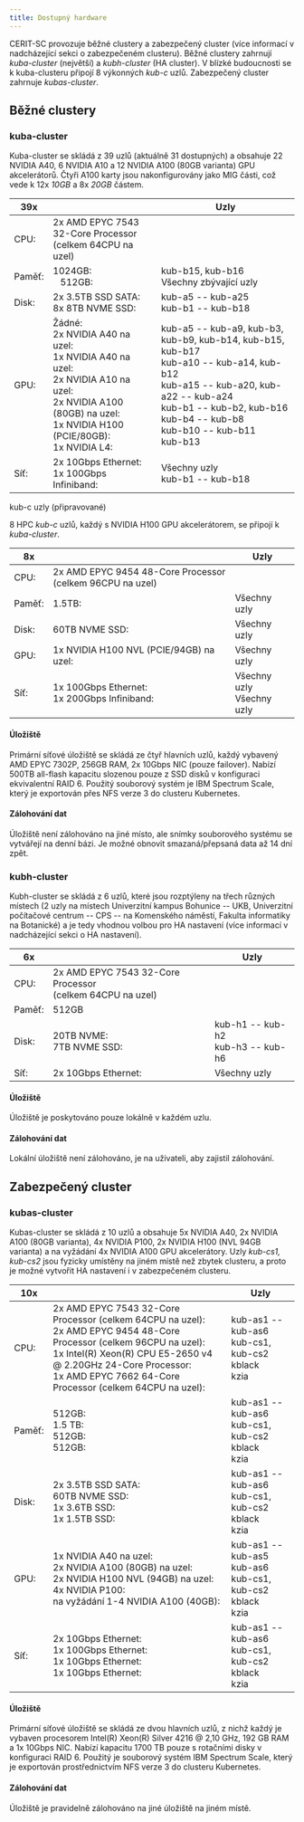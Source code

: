 ```yaml
---
title: Dostupný hardware
---
```


CERIT-SC provozuje běžné clustery a zabezpečený cluster (více informací v nadcházející sekci o zabezpečeném clusteru). Běžné clustery zahrnují *kuba-cluster* (největší) a *kubh-cluster* (HA cluster). V blízké budoucnosti se k kuba-clusteru připojí 8 výkonných *kub-c* uzlů. Zabezpečený cluster zahrnuje *kubas-cluster*.

## Běžné clustery
### kuba-cluster

Kuba-cluster se skládá z 39 uzlů (aktuálně 31 dostupných) a obsahuje 22 NVIDIA A40, 6 NVIDIA A10 a 12 NVIDIA A100 (80GB varianta) GPU akcelerátorů. Čtyři A100 karty jsou nakonfigurovány jako MIG části, což vede k 12x *10GB* a 8x *20GB* částem.

<table>
  <thead>
    <tr>
      <th>39x</th>
      <th></th>
      <th>Uzly</th>
    </tr>
  </thead>
  <tbody>
    <tr>
      <td>CPU:</td><td>2x AMD EPYC 7543 32-Core Processor<br/>(celkem 64CPU na uzel) </td>
    </tr>
    <tr>
      <td>Paměť:</td><td>1024GB:<br/>&nbsp;&nbsp;&nbsp;512GB:</td><td>kub-b15, kub-b16<br/>Všechny zbývající uzly</td>
    </tr>
    <tr>
      <td>Disk:</td><td>2x 3.5TB SSD SATA:<br/>8x 8TB NVME SSD:</td><td>kub-a5 -- kub-a25<br/>kub-b1 -- kub-b18</td>
    </tr>
    <tr>
      <td>GPU:</td><td>Žádné:<br/>2x NVIDIA A40 na uzel:<br/>1x NVIDIA A40 na uzel:<br/> 2x NVIDIA A10 na uzel:<br/>2x NVIDIA A100 (80GB) na uzel:<br/>1x NVIDIA H100 (PCIE/80GB):<br/>1x NVIDIA L4:</td>
                   <td>kub-a5 -- kub-a9, kub-b3, kub-b9, kub-b14, kub-b15, kub-b17<br/>kub-a10 -- kub-a14, kub-b12<br/>kub-a15 -- kub-a20, kub-a22 -- kub-a24<br/>kub-b1 -- kub-b2, kub-b16<br/>kub-b4 -- kub-b8<br/>kub-b10 -- kub-b11<br/>kub-b13</td>
    </tr>
    <tr>
      <td>Síť:</td><td>2x 10Gbps Ethernet:<br/>1x 100Gbps Infiniband:</td><td>Všechny uzly<br/>kub-b1 -- kub-b18</td>
    </tr>
  </tbody>
</table>

<Callout type="info" emoji="🆒">
kub-c uzly (připravované)

8 HPC *kub-c* uzlů, každý s NVIDIA H100 GPU akcelerátorem, se připojí k *kuba-cluster*. 

<table>
  <thead>
    <tr>
      <th>8x</th>
      <th></th>
      <th>Uzly</th>
    </tr>
  </thead>
  <tbody>
    <tr>
      <td>CPU:</td><td>2x AMD EPYC 9454 48-Core Processor<br/>(celkem 96CPU na uzel)</td>
    </tr>
    <tr>
      <td>Paměť:</td><td>1.5TB:</td><td>Všechny uzly</td>
    </tr>
    <tr>
      <td>Disk:</td><td>60TB NVME SSD:</td><td>Všechny uzly</td>
    </tr>
    <tr>
      <td>GPU:</td><td>1x NVIDIA H100 NVL (PCIE/94GB) na uzel:</td><td>Všechny uzly</td>
    </tr>
    <tr>
      <td>Síť:</td><td>1x 100Gbps Ethernet:<br/>1x 200Gbps Infiniband:</td><td>Všechny uzly<br/>Všechny uzly</td>
    </tr>
  </tbody>
</table>
</Callout>

#### Úložiště

Primární síťové úložiště se skládá ze čtyř hlavních uzlů, každý vybavený AMD EPYC 7302P, 256GB RAM, 2x 10Gbps NIC (pouze failover). Nabízí 500TB all-flash kapacitu slozenou pouze z  SSD disků v konfiguraci ekvivalentní RAID 6. Použitý souborový systém je IBM Spectrum Scale, který je exportován přes NFS verze 3 do clusteru Kubernetes.

#### Zálohování dat

Úložiště není zálohováno na jiné místo, ale snímky souborového systému se vytvářejí na denní bázi. Je možné obnovit smazaná/přepsaná data až 14 dní zpět.

### kubh-cluster

Kubh-cluster se skládá z 6 uzlů, které jsou rozptýleny na třech různých místech (2 uzly na místech Univerzitní kampus Bohunice -- UKB, Univerzitní počítačové centrum -- CPS -- na Komenského náměstí, Fakulta informatiky na Botanické) a je tedy vhodnou volbou pro HA nastavení (více informací v nadcházející sekci o HA nastavení).

<table>
  <thead>
    <tr>
      <th>6x</th>
      <th></th>
      <th>Uzly</th>
    </tr>
  </thead>
  <tbody>
    <tr>
      <td>CPU:</td><td>2x AMD EPYC 7543 32-Core Processor<br/>(celkem 64CPU na uzel)</td>
    </tr>
    <tr>
      <td>Paměť:</td><td>512GB</td>
    </tr>
    <tr>
      <td>Disk:</td><td>20TB NVME:<br/>7TB NVME SSD:</td><td>kub-h1 -- kub-h2<br/>kub-h3 -- kub-h6</td>
    </tr>
    <tr>
      <td>Síť:</td><td>2x 10Gbps Ethernet:</td><td>Všechny uzly</td>
    </tr>
  </tbody>
</table>

#### Úložiště

Úložiště je poskytováno pouze lokálně v každém uzlu. 

#### Zálohování dat

Lokální úložiště není zálohováno, je na uživateli, aby zajistil zálohování.

## Zabezpečený cluster
### kubas-cluster

Kubas-cluster se skládá z 10 uzlů a obsahuje 5x NVIDIA A40, 2x NVIDIA A100 (80GB varianta), 4x NVIDIA P100, 2x NVIDIA H100 (NVL 94GB varianta) a na vyžádání 4x NVIDIA A100 GPU akcelerátory. Uzly *kub-cs1, kub-cs2* jsou fyzicky umístěny na jiném místě než zbytek clusteru, a proto je možné vytvořit HA nastavení i v zabezpečeném clusteru. 

<table>
  <thead>
    <tr>
      <th>10x</th>
      <th></th>
      <th>Uzly</th>
    </tr>
  </thead>
  <tbody>
    <tr>
      <td>CPU:</td><td>2x AMD EPYC 7543 32-Core Processor (celkem 64CPU na uzel):<br/>2x AMD EPYC 9454 48-Core Processor (celkem 96CPU na uzel):<br/>1x Intel(R) Xeon(R) CPU E5-2650 v4 @ 2.20GHz 24-Core Processor:<br/>1x AMD EPYC 7662 64-Core Processor (celkem 64CPU na uzel):</td><td>kub-as1 -- kub-as6<br/>kub-cs1, kub-cs2<br/>kblack<br/>kzia</td>
    </tr>
    <tr>
      <td>Paměť:</td><td>512GB:<br/>1.5 TB:<br/>512GB:<br/>512GB:</td><td>kub-as1 -- kub-as6<br/>kub-cs1, kub-cs2<br/>kblack<br/>kzia</td>
    </tr>
    <tr>
      <td>Disk:</td><td>2x 3.5TB SSD SATA:<br/>60TB NVME SSD:<br/>1x 3.6TB SSD:<br/>1x 1.5TB SSD:</td><td>kub-as1 -- kub-as6<br/>kub-cs1, kub-cs2<br/>kblack<br/>kzia</td>
    </tr>
    <tr>
      <td>GPU:</td><td>1x NVIDIA A40 na uzel:<br/>2x NVIDIA A100 (80GB) na uzel:<br/>2x NVIDIA H100 NVL (94GB) na uzel:<br/>4x NVIDIA P100:<br/>na vyžádání 1-4 NVIDIA A100 (40GB):</td><td>kub-as1 -- kub-as5<br/>kub-as6<br/>kub-cs1, kub-cs2<br/>kblack<br/>kzia</td>
    </tr>
    <tr>
      <td>Síť:</td><td>2x 10Gbps Ethernet:<br/>1x 100Gbps Ethernet:<br/>1x 10Gbps Ethernet:<br/>1x 10Gbps Ethernet:</td><td>kub-as1 -- kub-as6<br/>kub-cs1, kub-cs2<br/>kblack<br/>kzia</td>
    </tr>
  </tbody>
</table>

#### Úložiště

Primární síťové úložiště se skládá ze dvou hlavních uzlů, z nichž každý je vybaven procesorem Intel(R) Xeon(R) Silver 4216 @ 2,10 GHz, 192 GB RAM a 1x 10Gbps NIC. Nabízí kapacitu 1700 TB pouze s rotačními disky v konfiguraci RAID 6. Použitý je souborový systém IBM Spectrum Scale, který je exportován prostřednictvím NFS verze 3 do clusteru Kubernetes.

#### Zálohování dat

Úložiště je pravidelně zálohováno na jiné úložiště na jiném místě.
